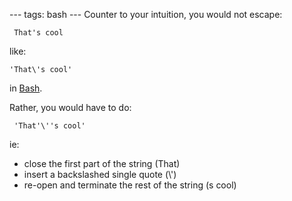 ---
tags: bash
---
Counter to your intuition, you would not escape:

  That's cool

like:

 'That\'s cool'

in [[Bash]].

Rather, you would have to do:

  'That'\''s cool'

ie:

* close the first part of the string (That)
* insert a backslashed single quote (\')
* re-open and terminate the rest of the string (s cool)
